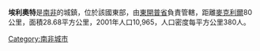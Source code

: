 '''埃利奧特'''是[[南非|南非]]的城鎮，位於該國東部，由[[東開普省|東開普省]]負責管轄，距離[[麥克利爾_(東開普省)|麥克利爾]]80公里，面積28.68平方公里，2001年人口10,965，人口密度每平方公里380人。

{{SouthAfrica-geo-stub}}
[[Category:南非城市|Category:南非城市]]